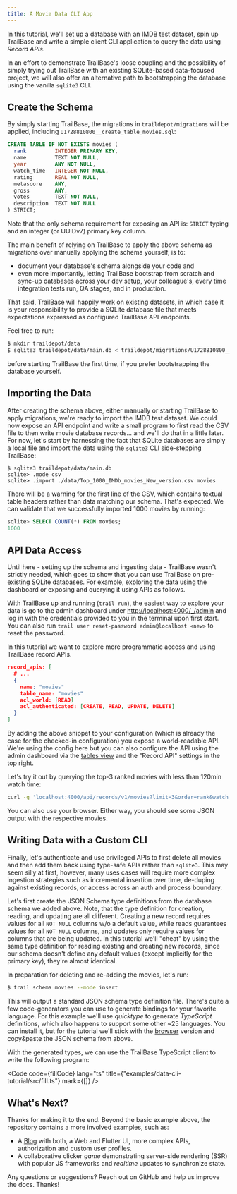 ```yaml
---
title: A Movie Data CLI App
---
```



In this tutorial, we'll set up a database with an IMDB test dataset, spin up
TrailBase and write a simple client CLI application to query the data using
*Record APIs*.

In an effort to demonstrate TrailBase's loose coupling and the possibility of
simply trying out TrailBase with an existing SQLite-based data-focused
project, we will also offer an alternative path to bootstrapping the database
using the vanilla `sqlite3` CLI.


<Aside type="note" title="Getting TrailBase">
  <GettingTrailBase/>
</Aside>

## Create the Schema

By simply starting TrailBase, the migrations in `traildepot/migrations` will be
applied, including `U1728810800__create_table_movies.sql`:

```sql
CREATE TABLE IF NOT EXISTS movies (
  rank         INTEGER PRIMARY KEY,
  name         TEXT NOT NULL,
  year         ANY NOT NULL,
  watch_time   INTEGER NOT NULL,
  rating       REAL NOT NULL,
  metascore    ANY,
  gross        ANY,
  votes        TEXT NOT NULL,
  description  TEXT NOT NULL
) STRICT;
```

Note that the only schema requirement for exposing an API is: `STRICT` typing
and an integer (or UUIDv7) primary key column.

The main benefit of relying on TrailBase to apply the above schema as migrations
over manually applying the schema yourself, is to:

- document your database's schema alongside your code and
- even more importantly, letting TrailBase bootstrap from scratch and
  sync-up databases across your dev setup, your colleague's, every time
  integration tests run, QA stages, and in production.

That said, TrailBase will happily work on existing datasets, in which
case it is your responsibility to provide a SQLite database file that
meets expectations expressed as configured TrailBase API endpoints.

Feel free to run:

```bash
$ mkdir traildepot/data
$ sqlite3 traildepot/data/main.db < traildepot/migrations/U1728810800__create_table_movies.sql
```

before starting TrailBase the first time, if you prefer bootstrapping the
database yourself.

## Importing the Data

After creating the schema above, either manually or starting TrailBase to apply
migrations, we're ready to import the IMDB test dataset.
We could now expose an API endpoint and write a small program to first read the
CSV file to then write movie database records... and we'll do that in a little
later.
For now, let's start by harnessing the fact that SQLite databases are simply a
local file and import the data using the `sqlite3` CLI side-stepping TrailBase:

```
$ sqlite3 traildepot/data/main.db
sqlite> .mode csv
sqlite> .import ./data/Top_1000_IMDb_movies_New_version.csv movies
```

There will be a warning for the first line of the CSV, which contains textual
table headers rather than data matching our schema. That's expected.
We can validate that we successfully imported 1000 movies by running:

```sql
sqlite> SELECT COUNT(*) FROM movies;
1000
```

## API Data Access


<Aside type="note" title="Try TrailBase on Existing Datasets">
  Until here - setting up the schema and ingesting data - TrailBase wasn't
  strictly needed, which goes to show that you can use TrailBase on
  pre-existing SQLite databases. For example, exploring the data using the
  dashboard or exposing and querying it using APIs as follows.
</Aside>

With TrailBase up and running (`trail run`), the easiest way to explore your
data is go to the admin dashboard under
[http://localhost:4000/_/admin](http://localhost:4000/_/admin)
and log in with the credentials provided to you in the terminal upon
first start.
You can also run `trail user reset-password admin@localhost <new>` to reset the
password.

In this tutorial we want to explore more programmatic access and using
TrailBase record APIs.

```json
record_apis: [
  # ...
  {
    name: "movies"
    table_name: "movies"
    acl_world: [READ]
    acl_authenticated: [CREATE, READ, UPDATE, DELETE]
  }
]
```

By adding the above snippet to your configuration (which is already the case
for the checked-in configuration) you expose a world-readable API. We're using
the config here but you can also configure the API using the admin dashboard
via the
[tables view](http://localhost:4000/_/admin/tables?pageIndex=0&pageSize=20&table=movies)
and the "Record API" settings in the top right.

Let's try it out by querying the top-3 ranked movies with less than 120min
watch time:

```bash
curl -g 'localhost:4000/api/records/v1/movies?limit=3&order=rank&watch_time[lt]=120'
```

You can also use your browser. Either way, you should see some JSON output with
the respective movies.

## Writing Data with a Custom CLI

Finally, let's authenticate and use privileged APIs to first delete all movies
and then add them back using type-safe APIs rather than `sqlite3`. This
may seem silly at first, however, many uses cases will require more complex
ingestion strategies such as incremental insertion over time, de-duping against
existing records, or access across an auth and process boundary.

Let's first create the JSON Schema type definitions from the database schema we
added above. Note, that the type definition for creation, reading, and updating
are all different. Creating a new record requires values for all `NOT NULL`
columns w/o a default value, while reads guarantees values for all `NOT NULL`
columns, and updates only require values for columns that are being updated.
In this tutorial we'll "cheat" by using the same type definition for reading
existing and creating new records, since our schema doesn't define any default
values (except implicitly for the primary key), they're almost identical.

In preparation for deleting and re-adding the movies, let's run:

```bash
$ trail schema movies --mode insert
```

This will output a standard JSON schema type definition file. There's quite a few
code-generators you can use to generate bindings for your favorite language.
For this example we'll use _quicktype_ to generate _TypeScript_ definitions,
which also happens to support some other ~25 languages. You can install it, but
for the tutorial we'll stick with the [browser](https://app.quicktype.io/)
version and copy&paste the JSON schema from above.

With the generated types, we can use the TrailBase TypeScript client to write
the following program:


<Code
  code={fillCode}
  lang="ts"
  title={"examples/data-cli-tutorial/src/fill.ts"}
  mark={[]}
/>

## What's Next?

Thanks for making it to the end.
Beyond the basic example above, the repository contains a more involved examples, such as:

* A [Blog](https://github.com/trailbaseio/trailbase/tree/main/examples/blog)
  with both, a Web and Flutter UI, more complex APIs, authorization and custom
  user profiles.
* A collaborative clicker *game* demonstrating server-side rendering (SSR) with
  popular JS frameworks and *realtime* updates to synchronize state.

Any questions or suggestions? Reach out on GitHub and help us improve the docs.
Thanks!
